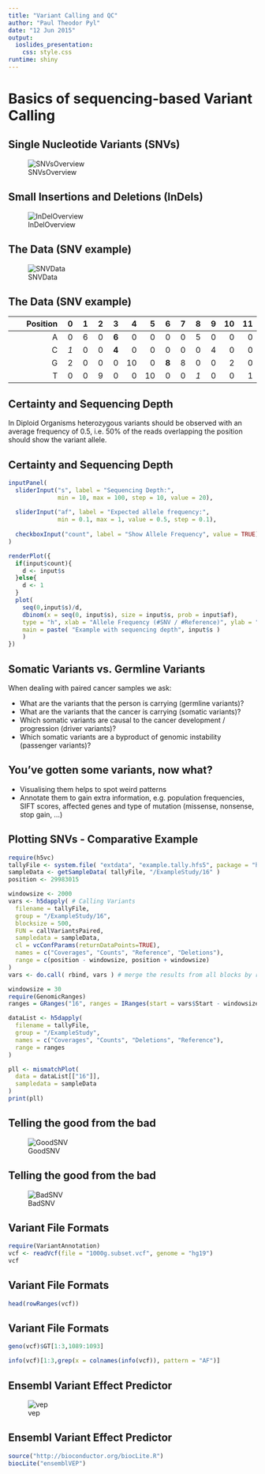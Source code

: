 ```yaml
---
title: "Variant Calling and QC"
author: "Paul Theodor Pyl"
date: "12 Jun 2015"
output:
  ioslides_presentation:
    css: style.css
runtime: shiny
---
```


# Basics of sequencing-based Variant Calling

## Single Nucleotide Variants (SNVs)

![SNVsOverview][snvOV]

## Small Insertions and Deletions (InDels)

![InDelOverview][InDelOV]

## The Data (SNV example)

![SNVData][snvData]

## The Data (SNV example) 

Position  |  0 |  1 |  2 |  3 | 4 | 5 |  6 |  7 |  8 |  9 | 10 | 11 |
---------:| --:| --:| --:| --:|--:|--:| --:| --:| --:| --:| --:| --:|
A         |  0 |  6 |  0 |  **6** |  0 |  0 |  0 |  0 |  5 |  0 |  0 |  0 |
C         |  *1* |  0 |  0 |  **4** |  0 |  0 |  0 |  0 |  0 |  4 |  0 |  0 |
G         |  2 |  0 |  0 |  0 | 10 |  0 |  **8** |  8 |  0 |  0 |  2 |  0 |
T         |  0 |  0 |  9 |  0 |  0 | 10 |  0 |  0 |  *1* |  0 |  0 |  1 |

## Certainty and Sequencing Depth
In Diploid Organisms heterozygous variants should be observed with an average frequency of $0.5$, i.e. $50\%$ of the reads overlapping the position should show the variant allele.


## Certainty and Sequencing Depth

```r
inputPanel(
  sliderInput("s", label = "Sequencing Depth:",
              min = 10, max = 100, step = 10, value = 20),
  
  sliderInput("af", label = "Expected allele frequency:",
              min = 0.1, max = 1, value = 0.5, step = 0.1),
  
  checkboxInput("count", label = "Show Allele Frequency", value = TRUE)
)

renderPlot({
  if(input$count){
    d <- input$s
  }else{
    d <- 1
  }
  plot(
    seq(0,input$s)/d,
    dbinom(x = seq(0, input$s), size = input$s, prob = input$af),
    type = "h", xlab = "Allele Frequency (#SNV / #Reference)", ylab = "Binomial Model Density",
    main = paste( "Example with sequencing depth", input$s )
    )
})
```

## Somatic Variants vs. Germline Variants

When dealing with paired cancer samples we ask:

* What are the variants that the person is carrying (germline variants)?
* What are the variants that the cancer is carrying (somatic variants)?
* Which somatic variants are causal to the cancer development / progression (driver variants)?
* Which somatic variants are a byproduct of genomic instability (passenger variants)?

## You've gotten some variants, now what? 

* Visualising them helps to spot weird patterns
* Annotate them to gain extra information, e.g. population frequencies, SIFT scores, affected genes and type of mutation (missense, nonsense, stop gain, ...)

## Plotting SNVs - Comparative Example

```r
require(h5vc)
tallyFile <- system.file( "extdata", "example.tally.hfs5", package = "h5vcData" )
sampleData <- getSampleData( tallyFile, "/ExampleStudy/16" )
position <- 29983015

windowsize <- 2000
vars <- h5dapply( # Calling Variants
  filename = tallyFile,
  group = "/ExampleStudy/16",
  blocksize = 500,
  FUN = callVariantsPaired,
  sampledata = sampleData,
  cl = vcConfParams(returnDataPoints=TRUE),
  names = c("Coverages", "Counts", "Reference", "Deletions"),
  range = c(position - windowsize, position + windowsize)
)
vars <- do.call( rbind, vars ) # merge the results from all blocks by row

windowsize = 30
require(GenomicRanges)
ranges = GRanges("16", ranges = IRanges(start = vars$Start - windowsize, end = vars$End + windowsize), strand = "*")

dataList <- h5dapply(
  filename = tallyFile,
  group = "/ExampleStudy",
  names = c("Coverages", "Counts", "Deletions", "Reference"),
  range = ranges
)

pll <- mismatchPlot(
  data = dataList[["16"]],
  sampledata = sampleData
)
print(pll)
```

## Telling the good from the bad

![GoodSNV][good]

## Telling the good from the bad

![BadSNV][bad]

## Variant File Formats {.smaller}
```r
require(VariantAnnotation)
vcf <- readVcf(file = "1000g.subset.vcf", genome = "hg19")
vcf
```

## Variant File Formats {.smaller}
```r
head(rowRanges(vcf))
```

## Variant File Formats {.smaller}
```r
geno(vcf)$GT[1:3,1089:1093]
```

```r
info(vcf)[1:3,grep(x = colnames(info(vcf)), pattern = "AF")]
```

## Ensembl Variant Effect Predictor

![vep][vep]

## Ensembl Variant Effect Predictor

```r
source("http://bioconductor.org/biocLite.R")
biocLite("ensemblVEP")
```

[snvOV]: Illustrations/SNVOverview.png "Overview of SNV types"
[snvData]: Illustrations/SNVdata.png "Overview of WGS/WEX SNV Data"
[InDelOV]: Illustrations/InDelOverview.png "Overview of InDel types"
[good]: Illustrations/CSMD3.png "A Good Variant"
[bad]: Illustrations/PABPC1.png "A Bad Variant"
[vep]: Illustrations/vep.png "the VEP"